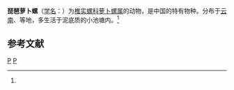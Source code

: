 {{Speciesbox 
| taxon = Radix luteola
| status = LC
| status_system = IUCN3.1
| status_ref = <ref name="IUCN 2010">Madhyastha A., Dutta J. & Daniel B. A. (2010). [http://www.iucnredlist.org/apps/redlist/details/166682/0 ''Lymnaea luteola'']. In: IUCN 2010. IUCN Red List of Threatened Species. Version 2010.4. <www.iucnredlist.org>. Downloaded on 8 April 2011.</ref>
| authority = ([[Jean-Baptiste_Lamarck|Lamarck]], 1822)<ref name='id11242'>{{cite web| url =http://www.bioinfo.cn/db05/BjdwSpecies.php?action=view&id=11242| title =琵琶萝卜螺| work =《中国动物物种编目数据库》| publisher =中国科学院微生物研究所| author =中国科学院动物研究所| accessdate =2009-04-28| deadurl =yes| archiveurl =https://web.archive.org/web/20160305102950/http://www.bioinfo.cn/db05/BjdwSpecies.php?action=view&id=11242| archivedate =2016-03-05}}</ref>
| synonyms_ref =
| synonyms =
''Lymnaea luteola'' Lamarck, 1822
}}

'''琵琶萝卜螺'''（[[学名|学名]]：{{lang|la|''Radix luteola''}}）为[[椎实螺科|椎实螺科]][[萝卜螺属|萝卜螺属]]的动物，是中国的特有物种。分布于[[云南|云南]]、等地，多生活于泥底质的小池塘内。<ref name='id11242'/>

== 参考文献 ==
{{reflist}}

{{Wikispecies|Radix luteola}}
{{Taxonbar|from=Q5412196}}

[[Category:蘿蔔螺屬|P]]
[[Category:中国特有软体动物|P]]


{{软体动物小作品}}
